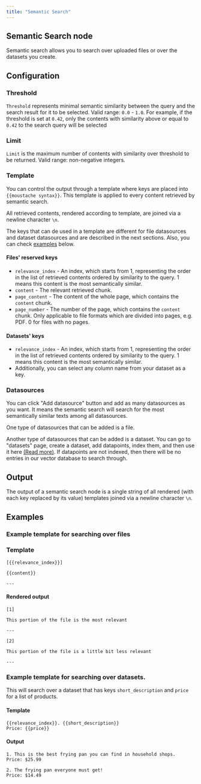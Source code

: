```yaml
---
title: "Semantic Search"
---
```



## Semantic Search node

Semantic search allows you to search over uploaded files or over the datasets you create.

## Configuration

### Threshold

`Threshold` represents minimal semantic similarity between the query and the search result for it to be selected. Valid range: `0.0` - `1.0`.
For example, if the threshold is set at `0.42`, only the contents with similarity above or equal to `0.42` to the search query will be selected

### Limit

`Limit` is the maximum number of contents with similarity over threshold to be returned. Valid range: non-negative integers.

### Template

You can control the output through a template where keys are placed into `{{moustache syntax}}`.
This template is applied to every content retrieved by semantic search. 

All retrieved contents, rendered according to template, are joined via a newline character `\n`.

The keys that can de used in a template are different for file datasources and dataset datasources and are described in the next sections.
Also, you can check [examples](/nodes/semantic-search#examples) below.

#### Files' reserved keys

- `relevance_index` - An index, which starts from 1, representing the order in the list of retrieved contents ordered by similarity to the query. 1 means this content is the most semantically similar.
- `content` - The relevant retrieved chunk.
- `page_content` - The content of the whole page, which contains the `content` chunk. 
- `page_number` - The number of the page, which contains the `content` chunk. Only applicable to file formats which are divided into pages, e.g. PDF. 0 for files with no pages.

#### Datasets' keys

- `relevance_index` - An index, which starts from 1, representing the order in the list of retrieved contents ordered by similarity to the query. 1 means this content is the most semantically similar.
- Additionally, you can select any column name from your dataset as a key.

### Datasources

You can click "Add datasource" button and add as many datasources as you want. It means the semantic search will search for the most semantically similar texts among all datasources.

One type of datasources that can be added is a file.
<SemanticSearchFileUploadSnippet />

Another type of datasources that can be added is a dataset. You can go to "datasets" page, create a dataset, add datapoints, index them, and then use it here [(Read more)](/datasets/introduction###indexing).
If datapoints are not indexed, then there will be no entries in our vector database to search through.

## Output

The output of a semantic search node is a single string of all rendered (with each key replaced by its value) templates joined via a newline character `\n`.

## Examples

### Example template for searching over files

### Template

```
[{{relevance_index}}]

{{content}}

---

```

#### Rendered output

```
[1]

This portion of the file is the most relevant

---

[2]

This portion of the file is a little bit less relevant

---

```

### Example template for searching over datasets.

This will search over a dataset that has keys `short_description` and `price` for a list of products.

#### Template

```
{{relevance_index}}. {{short_description}}
Price: {{price}}

```

#### Output

```
1. This is the best frying pan you can find in household shops.
Price: $25.99

2. The frying pan everyone must get!
Price: $14.49

```

